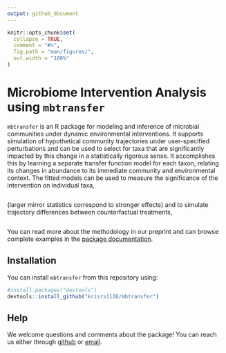 ```yaml
---
output: github_document
---
```


```r
knitr::opts_chunk$set(
  collapse = TRUE,
  comment = "#>",
  fig.path = "man/figures/",
  out.width = "100%"
)
```

# Microbiome Intervention Analysis using `mbtransfer`

<!-- badges: start -->
<!-- badges: end -->

`mbtransfer` is an R package for modeling and inference of microbial communities
under dynamic environmental interventions. It supports simulation of
hypothetical community trajectories under user-specified perturbations and can
be used to select for taxa that are significantly impacted by this change in a
statistically rigorous sense. It accomplishes this by learning a separate
transfer function model for each taxon, relating its changes in abundance to its
immediate community and environmental context. The fitted models can be used to
measure the significance of the intervention on individual taxa,

<center>
<img src=""/>
</center>

(larger mirror statistics correspond to stronger effects) and to simulate
trajectory differences between counterfactual treatments,

<center>
<img src=""/>
</center>

You can read more about the methodology in our preprint and can browse complete
examples in the [package documentation](https://krisrs1128.github.io/mbtransfer).

## Installation

You can install `mbtransfer` from this repository using:

```r
#install.packages("devtools")
devtools::install_github("krisrs1128/mbtransfer")
```

## Help

We welcome questions and comments about the package! You can reach us either
through [github](https://github.com/krisrs1128/mbtransfer/issues) or [email](https://krisrs1128.github.io/LSLab/_includes/contact).
